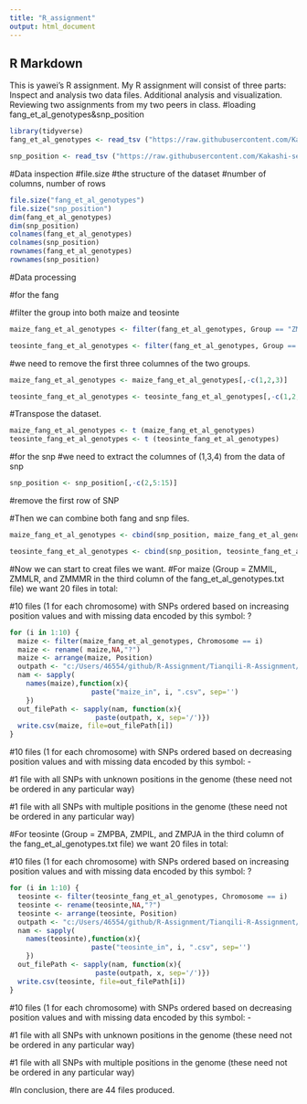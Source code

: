 ```yaml
---
title: "R_assignment"
output: html_document
---
```


## R Markdown
This is yawei's R assignment.
My R assignment will consist of three parts:
Inspect and analysis two data files. 
Additional analysis and visualization.
Reviewing two assignments from my two peers in class.
#loading fang_et_al_genotypes&snp_position
```r
library(tidyverse)
fang_et_al_genotypes <- read_tsv ("https://raw.githubusercontent.com/Kakashi-sensei/Tianqili-R-Assignment/master/fang_et_al_genotypes.txt")

snp_position <- read_tsv ("https://raw.githubusercontent.com/Kakashi-sensei/Tianqili-R-Assignment/master/snp_position.txt")
```
#Data inspection
#file.size
#the structure of the dataset
#number of columns, number of rows
```r
file.size("fang_et_al_genotypes")
file.size("snp_position")
dim(fang_et_al_genotypes)
dim(snp_position)
colnames(fang_et_al_genotypes)
colnames(snp_position)
rownames(fang_et_al_genotypes)
rownames(snp_position)
```
#Data processing

#for the fang

#filter the group into both maize and teosinte
```r
maize_fang_et_al_genotypes <- filter(fang_et_al_genotypes, Group == "ZMMLR" | Group == "ZMMIL" | Group == "ZMMMR")

teosinte_fang_et_al_genotypes <- filter(fang_et_al_genotypes, Group == "ZMPBA" | Group == "ZMPIL" | Group == "ZMPJA")
```


#we need to remove the first three columnes of the two groups.
```r
maize_fang_et_al_genotypes <- maize_fang_et_al_genotypes[,-c(1,2,3)]

teosinte_fang_et_al_genotypes <- teosinte_fang_et_al_genotypes[,-c(1,2,3)]
```

#Transpose the dataset.
```r
maize_fang_et_al_genotypes <- t (maize_fang_et_al_genotypes)
teosinte_fang_et_al_genotypes <- t (teosinte_fang_et_al_genotypes)
```

#for the snp
#we need to extract the columnes of (1,3,4) from the data of snp
```r
snp_position <- snp_position[,-c(2,5:15)]
```


#remove the first row of SNP 


#Then we can combine both fang and snp files.
```r

maize_fang_et_al_genotypes <- cbind(snp_position, maize_fang_et_al_genotypes)

teosinte_fang_et_al_genotypes <- cbind(snp_position, teosinte_fang_et_al_genotypes)
```



#Now we can start to creat files we want.
#For maize (Group = ZMMIL, ZMMLR, and ZMMMR in the third column of the fang_et_al_genotypes.txt file) we want 20 files in total:

#10 files (1 for each chromosome) with SNPs ordered based on increasing position values and with missing data encoded by this symbol: ?
```r
for (i in 1:10) {
  maize <- filter(maize_fang_et_al_genotypes, Chromosome == i)
  maize <- rename( maize,NA,"?")
  maize <- arrange(maize, Position)
  outpath <- "c:/Users/46554/github/R-Assignment/Tianqili-R-Assignment/submit"
  nam <- sapply(
    names(maize),function(x){
                    paste("maize_in", i, ".csv", sep='')
    })
  out_filePath <- sapply(nam, function(x){
                     paste(outpath, x, sep='/')})
  write.csv(maize, file=out_filePath[i])
}
```


#10 files (1 for each chromosome) with SNPs ordered based on decreasing position values and with missing data encoded by this symbol: -

#1 file with all SNPs with unknown positions in the genome (these need not be ordered in any particular way)

#1 file with all SNPs with multiple positions in the genome (these need not be ordered in any particular way)

#For teosinte (Group = ZMPBA, ZMPIL, and ZMPJA in the third column of the fang_et_al_genotypes.txt file) we want 20 files in total:

#10 files (1 for each chromosome) with SNPs ordered based on increasing position values and with missing data encoded by this symbol: ?
```r
for (i in 1:10) {
  teosinte <- filter(teosinte_fang_et_al_genotypes, Chromosome == i)
  teosinte <- rename(teosinte,NA,"?")
  teosinte <- arrange(teosinte, Position)
  outpath <- "c:/Users/46554/github/R-Assignment/Tianqili-R-Assignment/submit"
  nam <- sapply(
    names(teosinte),function(x){
                    paste("teosinte_in", i, ".csv", sep='')
    })
  out_filePath <- sapply(nam, function(x){
                     paste(outpath, x, sep='/')})
  write.csv(teosinte, file=out_filePath[i])
}
```


#10 files (1 for each chromosome) with SNPs ordered based on decreasing position values and with missing data encoded by this symbol: -

#1 file with all SNPs with unknown positions in the genome (these need not be ordered in any particular way)

#1 file with all SNPs with multiple positions in the genome (these need not be ordered in any particular way)

#In conclusion, there are 44 files produced.
